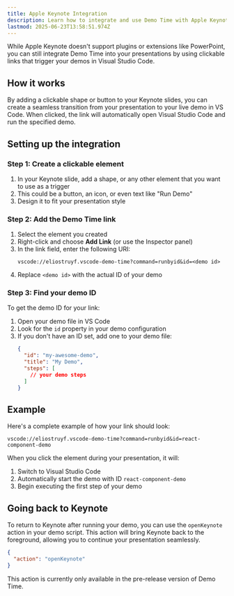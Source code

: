```yaml
---
title: Apple Keynote Integration
description: Learn how to integrate and use Demo Time with Apple Keynote for seamless live demos in your presentations.
lastmod: 2025-06-23T13:58:51.974Z
---
```



While Apple Keynote doesn't support plugins or extensions like PowerPoint, you can still integrate Demo Time into your presentations by using clickable links that trigger your demos in Visual Studio Code.

## How it works

By adding a clickable shape or button to your Keynote slides, you can create a seamless transition from your presentation to your live demo in VS Code. When clicked, the link will automatically open Visual Studio Code and run the specified demo.

## Setting up the integration

### Step 1: Create a clickable element

1. In your Keynote slide, add a shape, or any other element that you want to use as a trigger
2. This could be a button, an icon, or even text like "Run Demo"
3. Design it to fit your presentation style

### Step 2: Add the Demo Time link

1. Select the element you created
2. Right-click and choose **Add Link** (or use the Inspector panel)
3. In the link field, enter the following URI:
   ```
   vscode://eliostruyf.vscode-demo-time?command=runbyid&id=<demo id>
   ```
4. Replace `<demo id>` with the actual ID of your demo

### Step 3: Find your demo ID

To get the demo ID for your link:

1. Open your demo file in VS Code
2. Look for the `id` property in your demo configuration
3. If you don't have an ID set, add one to your demo file:
   ```json
   {
     "id": "my-awesome-demo",
     "title": "My Demo",
     "steps": [
       // your demo steps
     ]
   }
   ```

## Example

Here's a complete example of how your link should look:

```
vscode://eliostruyf.vscode-demo-time?command=runbyid&id=react-component-demo
```

When you click the element during your presentation, it will:
1. Switch to Visual Studio Code
2. Automatically start the demo with ID `react-component-demo`
3. Begin executing the first step of your demo

## Going back to Keynote

To return to Keynote after running your demo, you can use the `openKeynote` action in your demo script. This action will bring Keynote back to the foreground, allowing you to continue your presentation seamlessly.

```json
{
  "action": "openKeynote"
}
```

<Aside type="caution">
This action is currently only available in the pre-release version of Demo Time.
</Aside>
